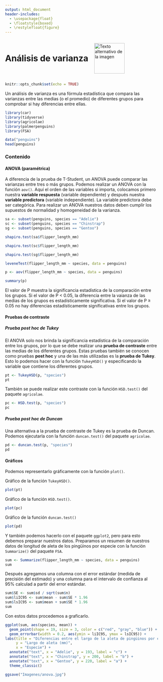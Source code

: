 ```yaml
---
output: html_document
header-includes:
  - \usepackage{float}
  - \floatstyle{boxed}
  - \restylefloat{figure}
---
```


<div style="display:flex; align-items:center;">
  <h1 style="margin:0;">Análisis de varianza</h1>
  <img src="Imagenes/HNBI_LOGO1.jpeg" alt="Texto alternativo de la imagen" style="width:100px; margin-left:20px;">
</div>

```r
knitr::opts_chunk$set(echo = TRUE)
```

Un análisis de varianza es una fórmula estadística que compara las varianzas entre las medias (o el promedio) de diferentes grupos para comprobar si hay diferencias entre ellas.

```r
library(car)
library(tidyverse)
library(agricolae)
library(palmerpenguins)
library(FSA)
```

```r
data("penguins")
head(penguins)
```

### Contenido{.tabset .tabset-pills}

#### ANOVA (paramétrica)

A diferencia de la prueba de T-Student, un ANOVA puede comparar las varianzas entre tres o más grupos.
Podemos realizar un ANOVA con la función `aov()`.
Aquí el orden de las variables si importa, colocamos primero nuestra **variable respuesta** (variable dependiente) y después nuestra **variable predictora** (variable independiente). La variable predictora debe ser categórica. 
Para realizar un ANOVA nuestros datos deben cumplir los supuestos de normalidad y homogeneidad de la varianza.


```r
sa <- subset(penguins, species == "Adelie")
sc <- subset(penguins, species == "Chinstrap")
sg <- subset(penguins, species == "Gentoo")
```

```r
shapiro.test(sa$flipper_length_mm)
```

```r
shapiro.test(sc$flipper_length_mm)
```

```r
shapiro.test(sg$flipper_length_mm)
```

```r
leveneTest(flipper_length_mm ~ species, data = penguins)
```


```r
p <- aov(flipper_length_mm ~ species, data = penguins)
```

```r
summary(p)
```

El valor de P muestra la significancia estadística de la comparación entre los grupos. Si el valor de P < 0.05, la diferencia entre la vaianza de las medias de los grupos es estadísticamente significativa. Si el valor de P ≥ 0.05 no hay diferencias estadísticamente significativas entre los grupos.

#### Pruebas de contraste

##### Prueba post hoc de Tukey

El ANOVA solo nos brinda la significancia estadística de la comparación entre los grupos, por lo que se debe realizar una **prueba de contraste** entre las medias de los diferentes grupos. Estas pruebas también se conocen como pruebas **post hoc** y una de las más utilizadas es la **prueba de Tukey**. Esto lo podemos hacer con la función `TukeyHSD()` y especificando la variable que contiene los diferentes grupos.

```r
pt <- TukeyHSD(p, "species")
pt
```

También se puede realizar este contraste con la función `HSD.test()` del paquete `agricolae`.

```r
pc <- HSD.test(p, "species")
pc
```

##### Prueba post hoc de Duncan

Una alternativa a la prueba de contraste de Tukey es la prueba de Duncan. Podemos ejecutarla con la función `duncan.test()` del paquete `agricolae`.

```r
pd <- duncan.test(p, "species")
pd
```

#### Gráficos

Podemos representarlo gráficamente con la función `plot()`.

Gráfico de la función `TukeyHSD()`.

```r
plot(pt)
```

Gráfico de la función `HSD.test()`.

```r
plot(pc)
```

Gráfico de la función `duncan.test()`

```r
plot(pd)
```

Y también podemos hacerlo con el paquete `ggplot2`, pero para esto debemos preparar nuestros datos.
Preparamos un resumen de nuestros datos de longitud de aleta de los pingüinos por especie con la función `Summarize()` del paquete `FSA`.

```r
sum <- Summarize(flipper_length_mm ~ species, data = penguins)
sum
```

Después agregamos una columna con el error estándar (medida de precisión del estimado) y una columna para el intervalo de confianza al 95% calculad a partir del error estándar.

```r
sum$SE <- sum$sd / sqrt(sum$n)
sum$liIC95 <- sum$mean - sum$SE * 1.96
sum$lsIC95 <- sum$mean + sum$SE * 1.96
sum
```

Con estos datos procedemos a graficarlo.

```r
ggplot(sum, aes(species, mean)) +
  geom_point(shape = 19, size = 3, color = c("red", "gray", "blue")) +
  geom_errorbar(width = 0.2, aes(ymin = liIC95, ymax = lsIC95)) +
labs(title = "Diferencias entre el largo de la aleta de pingüinos por especie",
     y = "Largo de aleta (mm)",
     x = "Especie") +
  annotate("text", x = "Adelie", y = 193, label = "c") +
  annotate("text", x = "Chinstrap", y = 200, label = "b") +
  annotate("text", x = "Gentoo", y = 220, label = "a") +
  theme_classic()
```

```r
ggsave("Imagenes/anova.jpg")
```

